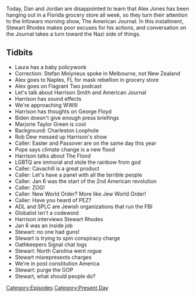{{DEFAULTSORT:
    #_EPISODE_0539:March 10, 2021
}}{{Episode
    | title           = March 10, 2021
    | caption         = [https://knowledgefight.libsyn.com/539-march-10-2021 Listen to this episode on Libsyn]
    | episodeNumber   = 539
    | length          = 01:26:10
    | airDate         = March 12, 2021
    | coverageDate    = March 10, 2021
    | episodeType     = [[:Category:Present Day|Present Day]]
    | appearance      = [[Harrison Smith]], [[George Floyd]], [[Marjorie Taylor Green]], [[Rob Dew]], [[Stewart Rhodes]]
    | previousEpisode = [[538: March 2, 2021]]
    | nextEpisode     = [[540: March 15-16, 2021]]
}}

{{Stub}}

Today, Dan and Jordan are disappointed to learn that Alex Jones has been hanging out in a Florida grocery store all week, so they turn their attention to the Infowars morning show, The American Journal. In this installment, Stewart Rhodes makes poor excuses for his actions, and conversation on the Journal takes a turn toward the Nazi side of things.

==Tidbits==

*Laura has a baby policywonk
*Correction: Stefan Molyneux spoke in Melbourne, not New Zealand
*Alex goes to Naples, FL for mask rebellion in grocery store
*Alex goes on Flagrant Two podcast
*Let's talk about Harrison Smith and American Journal
*Harrison has sound effects
*We're approaching WWIII
*Harrison has thoughts on George Floyd
*Biden doesn't give enough press briefings
*Marjorie Taylor Green is cool
*Background: Charleston Loophole
*Rob Dew messed up Harrison's show
*Caller: Easter and Passover are on the same day this year
*Pope says climate change is a new flood
*Harrison talks about The Flood
*LGBTQ are immoral and stole the rainbow from god
*Caller: Cavachill is a great product
*Caller: Let's have a panel with all the terrible people
*Caller: Jan 6 was the start of the 2nd American revolution
*Caller: ZOG!
*Caller: New World Order? More like Jew World Order!
*Caller: Have you heard of PEZ?
*ADL and SPLC are Jewish organizations that run the FBI
*Globalist isn't a codeword
*Harrison interviews Stewart Rhodes
*Jan 6 was an inside job
*Stewart: no one had guns!
*Stewart is trying to spin conspiracy charge
*Oathkeepers Signal chat logs
*Stewart: North Carolina went rogue
*Stewart misrepresents charges
*We're in post constitution America
*Stewart: purge the GOP
*Stewart, what should people do?

[[Category:Episodes]]
[[Category:Present Day]]
